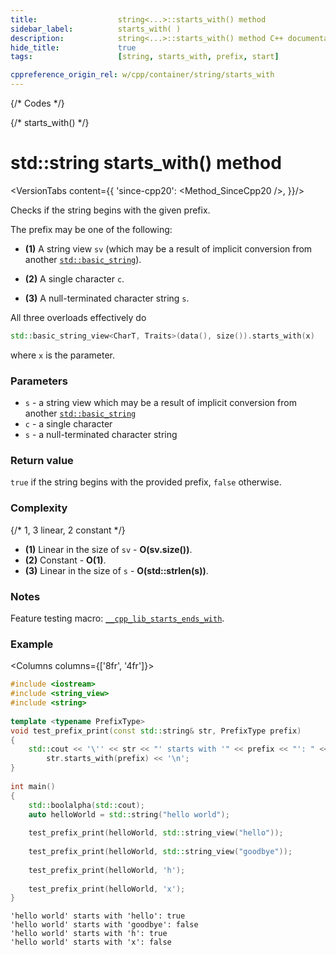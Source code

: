 ```yaml
---
title:					string<...>::starts_with() method
sidebar_label:			starts_with( )
description:			string<...>::starts_with() method C++ documentation
hide_title:				true
tags:					[string, starts_with, prefix, start]

cppreference_origin_rel: w/cpp/container/string/starts_with
---
```



{/* Codes */}

{/* starts_with() */}

# std::string starts_with() method

<VersionTabs content={{
	'since-cpp20': <Method_SinceCpp20 />,
}}/>

Checks if the string begins with the given prefix.

The prefix may be one of the following:
 - **(1)** A string view `sv` (which may be a result of implicit conversion from another [`std::basic_string`](../string)).

 - **(2)** A single character `c`.

 - **(3)** A null-terminated character string `s`.

All three overloads effectively do
```cpp
std::basic_string_view<CharT, Traits>(data(), size()).starts_with(x)
```
where `x` is the parameter.

### Parameters

 - `s` - a string view which may be a result of implicit conversion from another [`std::basic_string`](../string)
 - `c` - a single character
 - `s` - a null-terminated character string

### Return value

`true` if the string begins with the provided prefix, `false` otherwise.

### Complexity

{/* 1, 3 linear, 2 constant */}

 - **(1)** Linear in the size of `sv` - **O(sv.size())**.
 - **(2)** Constant - **O(1)**.
 - **(3)** Linear in the size of `s` - **O(std::strlen(s))**.

### Notes

Feature testing macro: [`__cpp_lib_starts_ends_with`](#).

### Example

<Columns columns={['8fr', '4fr']}>
<div>

```cpp
#include <iostream>
#include <string_view>
#include <string>
 
template <typename PrefixType>
void test_prefix_print(const std::string& str, PrefixType prefix)
{
    std::cout << '\'' << str << "' starts with '" << prefix << "': " <<
        str.starts_with(prefix) << '\n';
}
 
int main()
{
    std::boolalpha(std::cout);    
    auto helloWorld = std::string("hello world");
 
    test_prefix_print(helloWorld, std::string_view("hello"));
 
    test_prefix_print(helloWorld, std::string_view("goodbye"));
 
    test_prefix_print(helloWorld, 'h');
 
    test_prefix_print(helloWorld, 'x');
}
```

</div>
<div>

```plaintext title="Output"
'hello world' starts with 'hello': true
'hello world' starts with 'goodbye': false
'hello world' starts with 'h': true
'hello world' starts with 'x': false
```

</div>
</Columns>
